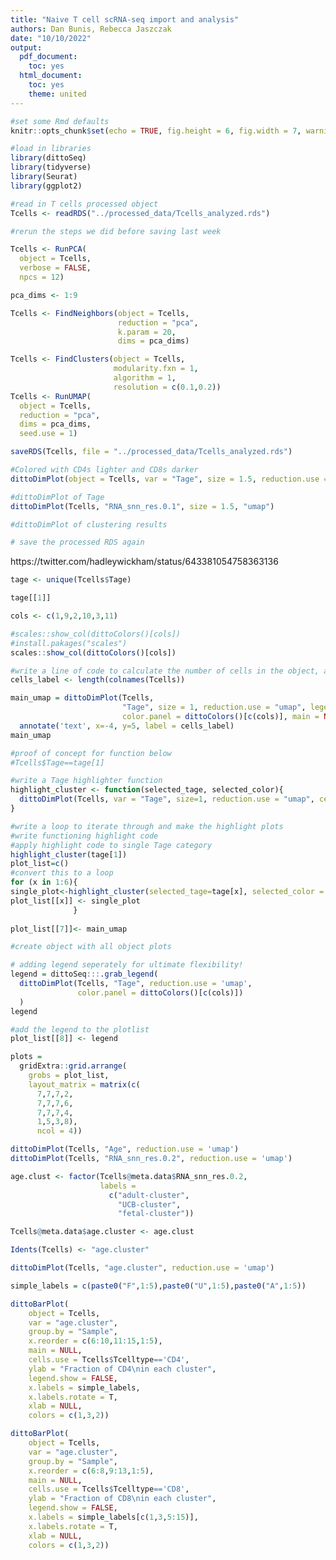 ```yaml
---
title: "Naive T cell scRNA-seq import and analysis"
authors: Dan Bunis, Rebecca Jaszczak
date: "10/10/2022"
output:
  pdf_document:
    toc: yes
  html_document:
    toc: yes
    theme: united
---
```


```r
#set some Rmd defaults
knitr::opts_chunk$set(echo = TRUE, fig.height = 6, fig.width = 7, warning = F)

#load in libraries
library(dittoSeq)
library(tidyverse)
library(Seurat)
library(ggplot2)
```

```r
#read in T cells processed object
Tcells <- readRDS("../processed_data/Tcells_analyzed.rds")
```

```r
#rerun the steps we did before saving last week

Tcells <- RunPCA(
  object = Tcells,
  verbose = FALSE,
  npcs = 12)

pca_dims <- 1:9

Tcells <- FindNeighbors(object = Tcells,
                        reduction = "pca",
                        k.param = 20,
                        dims = pca_dims)

Tcells <- FindClusters(object = Tcells,
                       modularity.fxn = 1,
                       algorithm = 1,
                       resolution = c(0.1,0.2))
Tcells <- RunUMAP(
  object = Tcells,
  reduction = "pca",
  dims = pca_dims,
  seed.use = 1)
```
```r
saveRDS(Tcells, file = "../processed_data/Tcells_analyzed.rds")
```

```r
#Colored with CD4s lighter and CD8s darker 
dittoDimPlot(object = Tcells, var = "Tage", size = 1.5, reduction.use = "umap", colors = c(1,9,2,10,3,11), main = "T cells lineage and age")

#dittoDimPlot of Tage
dittoDimPlot(Tcells, "RNA_snn_res.0.1", size = 1.5, "umap")

#dittoDimPlot of clustering results
```

```r
# save the processed RDS again
```


https://twitter.com/hadleywickham/status/643381054758363136

```r
tage <- unique(Tcells$Tage)

tage[[1]]

cols <- c(1,9,2,10,3,11)

#scales::show_col(dittoColors()[cols])
#install.pakages("scales")
scales::show_col(dittoColors()[cols])

```

```r
#write a line of code to calculate the number of cells in the object, and add it as a "cells_label" variable to the plot
cells_label <- length(colnames(Tcells))

main_umap = dittoDimPlot(Tcells,
                         "Tage", size = 1, reduction.use = "umap", legend.show = FALSE,
                         color.panel = dittoColors()[c(cols)], main = NULL) +
  annotate('text', x=-4, y=5, label = cells_label)
main_umap
```

```r
#proof of concept for function below
#Tcells$Tage==tage[1]

#write a Tage highlighter function
highlight_cluster <- function(selected_tage, selected_color){
  dittoDimPlot(Tcells, var = "Tage", size=1, reduction.use = "umap", cells.use = Tcells$Tage == selected_tage, colors = selected_color, legend.show = FALSE, ylab = NULL,  xlab = NULL, main = NULL, show.axes.numbers = FALSE)
}
```

```r
#write a loop to iterate through and make the highlight plots
#write functioning highlight code
#apply highlight code to single Tage category
highlight_cluster(tage[1])
plot_list=c()
#convert this to a loop
for (x in 1:6){
single_plot<-highlight_cluster(selected_tage=tage[x], selected_color = cols[x])
plot_list[[x]] <- single_plot
              }
  
plot_list[[7]]<- main_umap  

#create object with all object plots

```


```r
# adding legend seperately for ultimate flexibility!
legend = dittoSeq:::.grab_legend(
  dittoDimPlot(Tcells, "Tage", reduction.use = 'umap',
               color.panel = dittoColors()[c(cols)])
  )
legend
```

```r
#add the legend to the plotlist
plot_list[[8]] <- legend
```

```r
plots = 
  gridExtra::grid.arrange(
    grobs = plot_list,
    layout_matrix = matrix(c(
      7,7,7,2,
      7,7,7,6,
      7,7,7,4,
      1,5,3,8),
      ncol = 4))
```

```r
dittoDimPlot(Tcells, "Age", reduction.use = 'umap')
dittoDimPlot(Tcells, "RNA_snn_res.0.2", reduction.use = 'umap')

age.clust <- factor(Tcells@meta.data$RNA_snn_res.0.2, 
                    labels = 
                      c("adult-cluster",
                        "UCB-cluster",
                        "fetal-cluster"))

Tcells@meta.data$age.cluster <- age.clust

Idents(Tcells) <- "age.cluster"

dittoDimPlot(Tcells, "age.cluster", reduction.use = 'umap')
```

```r
simple_labels = c(paste0("F",1:5),paste0("U",1:5),paste0("A",1:5))

dittoBarPlot(
    object = Tcells,
    var = "age.cluster",
    group.by = "Sample",
    x.reorder = c(6:10,11:15,1:5),
    main = NULL, 
    cells.use = Tcells$Tcelltype=='CD4', 
    ylab = "Fraction of CD4\nin each cluster", 
    legend.show = FALSE,
    x.labels = simple_labels,
    x.labels.rotate = T,
    xlab = NULL, 
    colors = c(1,3,2))

dittoBarPlot(
    object = Tcells,
    var = "age.cluster",
    group.by = "Sample",
    x.reorder = c(6:8,9:13,1:5),
    main = NULL, 
    cells.use = Tcells$Tcelltype=='CD8', 
    ylab = "Fraction of CD8\nin each cluster", 
    legend.show = FALSE,
    x.labels = simple_labels[c(1,3,5:15)],
    x.labels.rotate = T,
    xlab = NULL, 
    colors = c(1,3,2))
```


